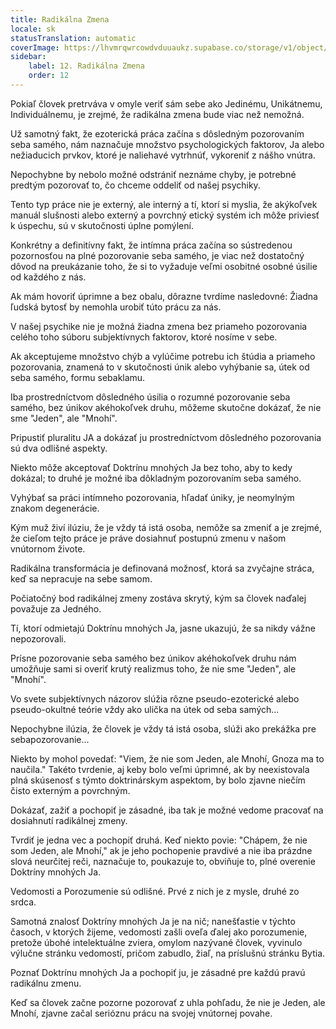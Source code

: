 ```yaml
---
title: Radikálna Zmena
locale: sk
statusTranslation: automatic
coverImage: https://lhvmrqwrcowdvduuaukz.supabase.co/storage/v1/object/public/strapi-uploads/small_cover-tratado-de-psicologia-revolucionaria.webp-5e15e1cec4e0ebebcde5d7fc7565d8fd.webp
sidebar:
    label: 12. Radikálna Zmena
    order: 12
---
```

Pokiaľ človek pretrváva v omyle veriť sám sebe ako Jedinému, Unikátnemu, Individuálnemu, je zrejmé, že radikálna zmena bude viac než nemožná.

Už samotný fakt, že ezoterická práca začína s dôsledným pozorovaním seba samého, nám naznačuje množstvo psychologických faktorov, Ja alebo nežiaducich prvkov, ktoré je naliehavé vytrhnúť, vykoreniť z nášho vnútra.

Nepochybne by nebolo možné odstrániť neznáme chyby, je potrebné predtým pozorovať to, čo chceme oddeliť od našej psychiky.

Tento typ práce nie je externý, ale interný a tí, ktorí si myslia, že akýkoľvek manuál slušnosti alebo externý a povrchný etický systém ich môže priviesť k úspechu, sú v skutočnosti úplne pomýlení.

Konkrétny a definitívny fakt, že intímna práca začína so sústredenou pozornosťou na plné pozorovanie seba samého, je viac než dostatočný dôvod na preukázanie toho, že si to vyžaduje veľmi osobitné osobné úsilie od každého z nás.

Ak mám hovoriť úprimne a bez obalu, dôrazne tvrdíme nasledovné: Žiadna ľudská bytosť by nemohla urobiť túto prácu za nás.

V našej psychike nie je možná žiadna zmena bez priameho pozorovania celého toho súboru subjektívnych faktorov, ktoré nosíme v sebe.

Ak akceptujeme množstvo chýb a vylúčime potrebu ich štúdia a priameho pozorovania, znamená to v skutočnosti únik alebo vyhýbanie sa, útek od seba samého, formu sebaklamu.

Iba prostredníctvom dôsledného úsilia o rozumné pozorovanie seba samého, bez únikov akéhokoľvek druhu, môžeme skutočne dokázať, že nie sme "Jeden", ale "Mnohí".

Pripustiť pluralitu JA a dokázať ju prostredníctvom dôsledného pozorovania sú dva odlišné aspekty.

Niekto môže akceptovať Doktrínu mnohých Ja bez toho, aby to kedy dokázal; to druhé je možné iba dôkladným pozorovaním seba samého.

Vyhýbať sa práci intímneho pozorovania, hľadať úniky, je neomylným znakom degenerácie.

Kým muž živí ilúziu, že je vždy tá istá osoba, nemôže sa zmeniť a je zrejmé, že cieľom tejto práce je práve dosiahnuť postupnú zmenu v našom vnútornom živote.

Radikálna transformácia je definovaná možnosť, ktorá sa zvyčajne stráca, keď sa nepracuje na sebe samom.

Počiatočný bod radikálnej zmeny zostáva skrytý, kým sa človek naďalej považuje za Jedného.

Tí, ktorí odmietajú Doktrínu mnohých Ja, jasne ukazujú, že sa nikdy vážne nepozorovali.

Prísne pozorovanie seba samého bez únikov akéhokoľvek druhu nám umožňuje sami si overiť krutý realizmus toho, že nie sme "Jeden", ale "Mnohí".

Vo svete subjektívnych názorov slúžia rôzne pseudo-ezoterické alebo pseudo-okultné teórie vždy ako ulička na útek od seba samých...

Nepochybne ilúzia, že človek je vždy tá istá osoba, slúži ako prekážka pre sebapozorovanie...

Niekto by mohol povedať: "Viem, že nie som Jeden, ale Mnohí, Gnoza ma to naučila." Takéto tvrdenie, aj keby bolo veľmi úprimné, ak by neexistovala plná skúsenosť s týmto doktrinárskym aspektom, by bolo zjavne niečím čisto externým a povrchným.

Dokázať, zažiť a pochopiť je zásadné, iba tak je možné vedome pracovať na dosiahnutí radikálnej zmeny.

Tvrdiť je jedna vec a pochopiť druhá. Keď niekto povie: "Chápem, že nie som Jeden, ale Mnohí," ak je jeho pochopenie pravdivé a nie iba prázdne slová neurčitej reči, naznačuje to, poukazuje to, obviňuje to, plné overenie Doktríny mnohých Ja.

Vedomosti a Porozumenie sú odlišné. Prvé z nich je z mysle, druhé zo srdca.

Samotná znalosť Doktríny mnohých Ja je na nič; nanešťastie v týchto časoch, v ktorých žijeme, vedomosti zašli oveľa ďalej ako porozumenie, pretože úbohé intelektuálne zviera, omylom nazývané človek, vyvinulo výlučne stránku vedomostí, pričom zabudlo, žiaľ, na príslušnú stránku Bytia.

Poznať Doktrínu mnohých Ja a pochopiť ju, je zásadné pre každú pravú radikálnu zmenu.

Keď sa človek začne pozorne pozorovať z uhla pohľadu, že nie je Jeden, ale Mnohí, zjavne začal serióznu prácu na svojej vnútornej povahe.

